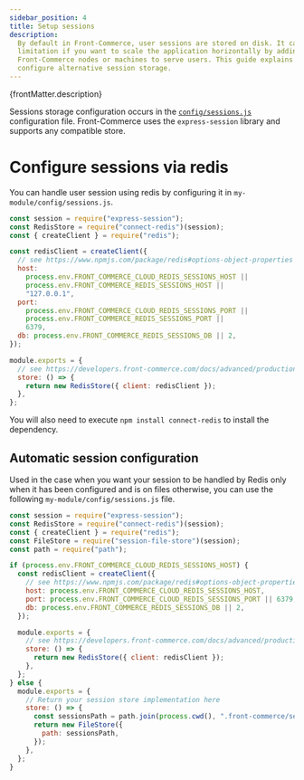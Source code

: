 ```yaml
---
sidebar_position: 4
title: Setup sessions
description:
  By default in Front-Commerce, user sessions are stored on disk. It can be a
  limitation if you want to scale the application horizontally by adding more
  Front-Commerce nodes or machines to serve users. This guide explains how to
  configure alternative session storage.
---
```


<p>{frontMatter.description}</p>

Sessions storage configuration occurs in the
[`config/sessions.js`](/docs/reference/configurations#config-sessions-js)
configuration file. Front-Commerce uses the `express-session` library and
supports any compatible store.

# Configure sessions via redis

You can handle user session using redis by configuring it in
`my-module/config/sessions.js`.

```js
const session = require("express-session");
const RedisStore = require("connect-redis")(session);
const { createClient } = require("redis");

const redisClient = createClient({
  // see https://www.npmjs.com/package/redis#options-object-properties
  host:
    process.env.FRONT_COMMERCE_CLOUD_REDIS_SESSIONS_HOST ||
    process.env.FRONT_COMMERCE_REDIS_SESSIONS_HOST ||
    "127.0.0.1",
  port:
    process.env.FRONT_COMMERCE_CLOUD_REDIS_SESSIONS_PORT ||
    process.env.FRONT_COMMERCE_REDIS_SESSIONS_PORT ||
    6379,
  db: process.env.FRONT_COMMERCE_REDIS_SESSIONS_DB || 2,
});

module.exports = {
  // see https://developers.front-commerce.com/docs/advanced/production-ready/sessions
  store: () => {
    return new RedisStore({ client: redisClient });
  },
};
```

You will also need to execute `npm install connect-redis` to install the
dependency.

## Automatic session configuration

Used in the case when you want your session to be handled by Redis only when it
has been configured and is on files otherwise, you can use the following
`my-module/config/sessions.js` file.

```js
const session = require("express-session");
const RedisStore = require("connect-redis")(session);
const { createClient } = require("redis");
const FileStore = require("session-file-store")(session);
const path = require("path");

if (process.env.FRONT_COMMERCE_CLOUD_REDIS_SESSIONS_HOST) {
  const redisClient = createClient({
    // see https://www.npmjs.com/package/redis#options-object-properties
    host: process.env.FRONT_COMMERCE_CLOUD_REDIS_SESSIONS_HOST,
    port: process.env.FRONT_COMMERCE_CLOUD_REDIS_SESSIONS_PORT || 6379,
    db: process.env.FRONT_COMMERCE_REDIS_SESSIONS_DB || 2,
  });

  module.exports = {
    // see https://developers.front-commerce.com/docs/advanced/production-ready/sessions
    store: () => {
      return new RedisStore({ client: redisClient });
    },
  };
} else {
  module.exports = {
    // Return your session store implementation here
    store: () => {
      const sessionsPath = path.join(process.cwd(), ".front-commerce/sessions");
      return new FileStore({
        path: sessionsPath,
      });
    },
  };
}
```
